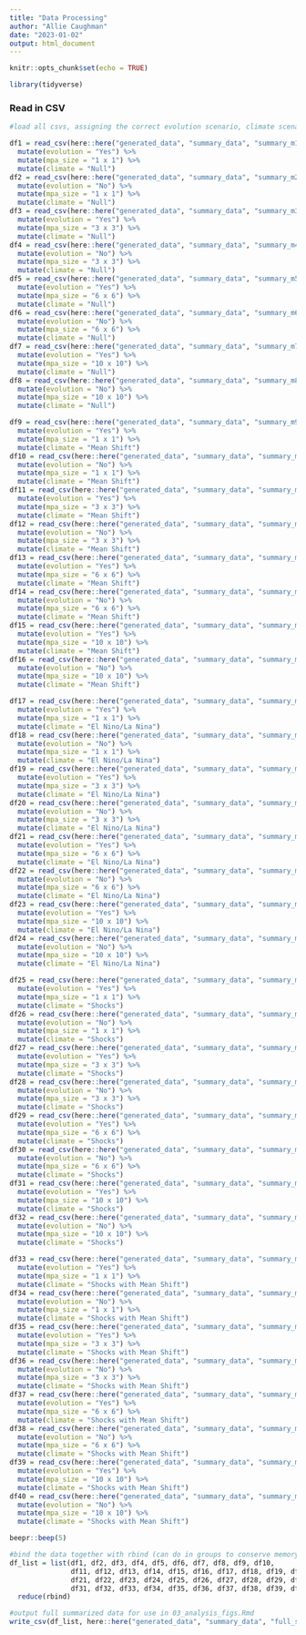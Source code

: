 ```yaml
---
title: "Data Processing"
author: "Allie Caughman"
date: "2023-01-02"
output: html_document
---
```


```r
knitr::opts_chunk$set(echo = TRUE)

library(tidyverse)
```

### Read in CSV

```r
#load all csvs, assigning the correct evolution scenario, climate scenario, and MPA size listed (see model_list.xlsx for details)

df1 = read_csv(here::here("generated_data", "summary_data", "summary_m1.csv")) %>%
  mutate(evolution = "Yes") %>% 
  mutate(mpa_size = "1 x 1") %>% 
  mutate(climate = "Null")
df2 = read_csv(here::here("generated_data", "summary_data", "summary_m2.csv")) %>%
  mutate(evolution = "No") %>% 
  mutate(mpa_size = "1 x 1") %>% 
  mutate(climate = "Null")
df3 = read_csv(here::here("generated_data", "summary_data", "summary_m3.csv")) %>%
  mutate(evolution = "Yes") %>% 
  mutate(mpa_size = "3 x 3") %>% 
  mutate(climate = "Null")
df4 = read_csv(here::here("generated_data", "summary_data", "summary_m4.csv")) %>%
  mutate(evolution = "No") %>% 
  mutate(mpa_size = "3 x 3") %>% 
  mutate(climate = "Null")
df5 = read_csv(here::here("generated_data", "summary_data", "summary_m5.csv")) %>%
  mutate(evolution = "Yes") %>% 
  mutate(mpa_size = "6 x 6") %>% 
  mutate(climate = "Null")
df6 = read_csv(here::here("generated_data", "summary_data", "summary_m6.csv")) %>%
  mutate(evolution = "No") %>% 
  mutate(mpa_size = "6 x 6") %>% 
  mutate(climate = "Null")
df7 = read_csv(here::here("generated_data", "summary_data", "summary_m7.csv")) %>%
  mutate(evolution = "Yes") %>% 
  mutate(mpa_size = "10 x 10") %>% 
  mutate(climate = "Null")
df8 = read_csv(here::here("generated_data", "summary_data", "summary_m8.csv")) %>%
  mutate(evolution = "No") %>% 
  mutate(mpa_size = "10 x 10") %>% 
  mutate(climate = "Null")

df9 = read_csv(here::here("generated_data", "summary_data", "summary_m9.csv")) %>%
  mutate(evolution = "Yes") %>% 
  mutate(mpa_size = "1 x 1") %>% 
  mutate(climate = "Mean Shift")
df10 = read_csv(here::here("generated_data", "summary_data", "summary_m10.csv")) %>%
  mutate(evolution = "No") %>% 
  mutate(mpa_size = "1 x 1") %>% 
  mutate(climate = "Mean Shift")
df11 = read_csv(here::here("generated_data", "summary_data", "summary_m11.csv")) %>%
  mutate(evolution = "Yes") %>% 
  mutate(mpa_size = "3 x 3") %>% 
  mutate(climate = "Mean Shift")
df12 = read_csv(here::here("generated_data", "summary_data", "summary_m12.csv")) %>%
  mutate(evolution = "No") %>% 
  mutate(mpa_size = "3 x 3") %>% 
  mutate(climate = "Mean Shift")
df13 = read_csv(here::here("generated_data", "summary_data", "summary_m13.csv")) %>%
  mutate(evolution = "Yes") %>% 
  mutate(mpa_size = "6 x 6") %>% 
  mutate(climate = "Mean Shift")
df14 = read_csv(here::here("generated_data", "summary_data", "summary_m14.csv")) %>%
  mutate(evolution = "No") %>% 
  mutate(mpa_size = "6 x 6") %>% 
  mutate(climate = "Mean Shift")
df15 = read_csv(here::here("generated_data", "summary_data", "summary_m15.csv")) %>%
  mutate(evolution = "Yes") %>% 
  mutate(mpa_size = "10 x 10") %>% 
  mutate(climate = "Mean Shift")
df16 = read_csv(here::here("generated_data", "summary_data", "summary_m16.csv")) %>%
  mutate(evolution = "No") %>% 
  mutate(mpa_size = "10 x 10") %>% 
  mutate(climate = "Mean Shift")

df17 = read_csv(here::here("generated_data", "summary_data", "summary_m17.csv")) %>%
  mutate(evolution = "Yes") %>% 
  mutate(mpa_size = "1 x 1") %>% 
  mutate(climate = "El Nino/La Nina")
df18 = read_csv(here::here("generated_data", "summary_data", "summary_m18.csv")) %>%
  mutate(evolution = "No") %>% 
  mutate(mpa_size = "1 x 1") %>% 
  mutate(climate = "El Nino/La Nina")
df19 = read_csv(here::here("generated_data", "summary_data", "summary_m19.csv")) %>%
  mutate(evolution = "Yes") %>% 
  mutate(mpa_size = "3 x 3") %>% 
  mutate(climate = "El Nino/La Nina")
df20 = read_csv(here::here("generated_data", "summary_data", "summary_m20.csv")) %>%
  mutate(evolution = "No") %>% 
  mutate(mpa_size = "3 x 3") %>% 
  mutate(climate = "El Nino/La Nina")
df21 = read_csv(here::here("generated_data", "summary_data", "summary_m21.csv")) %>%
  mutate(evolution = "Yes") %>% 
  mutate(mpa_size = "6 x 6") %>% 
  mutate(climate = "El Nino/La Nina")
df22 = read_csv(here::here("generated_data", "summary_data", "summary_m22.csv")) %>%
  mutate(evolution = "No") %>% 
  mutate(mpa_size = "6 x 6") %>% 
  mutate(climate = "El Nino/La Nina")
df23 = read_csv(here::here("generated_data", "summary_data", "summary_m23.csv")) %>%
  mutate(evolution = "Yes") %>% 
  mutate(mpa_size = "10 x 10") %>% 
  mutate(climate = "El Nino/La Nina")
df24 = read_csv(here::here("generated_data", "summary_data", "summary_m24.csv")) %>%
  mutate(evolution = "No") %>% 
  mutate(mpa_size = "10 x 10") %>% 
  mutate(climate = "El Nino/La Nina")

df25 = read_csv(here::here("generated_data", "summary_data", "summary_m25.csv")) %>%
  mutate(evolution = "Yes") %>% 
  mutate(mpa_size = "1 x 1") %>% 
  mutate(climate = "Shocks")
df26 = read_csv(here::here("generated_data", "summary_data", "summary_m26.csv")) %>%
  mutate(evolution = "No") %>% 
  mutate(mpa_size = "1 x 1") %>% 
  mutate(climate = "Shocks")
df27 = read_csv(here::here("generated_data", "summary_data", "summary_m27.csv")) %>%
  mutate(evolution = "Yes") %>% 
  mutate(mpa_size = "3 x 3") %>% 
  mutate(climate = "Shocks")
df28 = read_csv(here::here("generated_data", "summary_data", "summary_m28.csv")) %>%
  mutate(evolution = "No") %>% 
  mutate(mpa_size = "3 x 3") %>% 
  mutate(climate = "Shocks")
df29 = read_csv(here::here("generated_data", "summary_data", "summary_m29.csv")) %>%
  mutate(evolution = "Yes") %>% 
  mutate(mpa_size = "6 x 6") %>% 
  mutate(climate = "Shocks")
df30 = read_csv(here::here("generated_data", "summary_data", "summary_m30.csv")) %>%
  mutate(evolution = "No") %>% 
  mutate(mpa_size = "6 x 6") %>% 
  mutate(climate = "Shocks")
df31 = read_csv(here::here("generated_data", "summary_data", "summary_m31.csv")) %>%
  mutate(evolution = "Yes") %>% 
  mutate(mpa_size = "10 x 10") %>% 
  mutate(climate = "Shocks")
df32 = read_csv(here::here("generated_data", "summary_data", "summary_m32.csv")) %>%
  mutate(evolution = "No") %>% 
  mutate(mpa_size = "10 x 10") %>% 
  mutate(climate = "Shocks")

df33 = read_csv(here::here("generated_data", "summary_data", "summary_m33.csv")) %>%
  mutate(evolution = "Yes") %>% 
  mutate(mpa_size = "1 x 1") %>% 
  mutate(climate = "Shocks with Mean Shift")
df34 = read_csv(here::here("generated_data", "summary_data", "summary_m34.csv")) %>%
  mutate(evolution = "No") %>% 
  mutate(mpa_size = "1 x 1") %>% 
  mutate(climate = "Shocks with Mean Shift")
df35 = read_csv(here::here("generated_data", "summary_data", "summary_m35.csv")) %>%
  mutate(evolution = "Yes") %>% 
  mutate(mpa_size = "3 x 3") %>% 
  mutate(climate = "Shocks with Mean Shift")
df36 = read_csv(here::here("generated_data", "summary_data", "summary_m36.csv")) %>%
  mutate(evolution = "No") %>% 
  mutate(mpa_size = "3 x 3") %>% 
  mutate(climate = "Shocks with Mean Shift")
df37 = read_csv(here::here("generated_data", "summary_data", "summary_m37.csv")) %>%
  mutate(evolution = "Yes") %>% 
  mutate(mpa_size = "6 x 6") %>% 
  mutate(climate = "Shocks with Mean Shift")
df38 = read_csv(here::here("generated_data", "summary_data", "summary_m38.csv")) %>%
  mutate(evolution = "No") %>% 
  mutate(mpa_size = "6 x 6") %>% 
  mutate(climate = "Shocks with Mean Shift")
df39 = read_csv(here::here("generated_data", "summary_data", "summary_m39.csv")) %>%
  mutate(evolution = "Yes") %>% 
  mutate(mpa_size = "10 x 10") %>% 
  mutate(climate = "Shocks with Mean Shift")
df40 = read_csv(here::here("generated_data", "summary_data", "summary_m40.csv")) %>%
  mutate(evolution = "No") %>% 
  mutate(mpa_size = "10 x 10") %>% 
  mutate(climate = "Shocks with Mean Shift")

beepr::beep(5)
```

```r
#bind the data together with rbind (can do in groups to conserve memory)
df_list = list(df1, df2, df3, df4, df5, df6, df7, df8, df9, df10, 
               df11, df12, df13, df14, df15, df16, df17, df18, df19, df20,
               df21, df22, df23, df24, df25, df26, df27, df28, df29, df30, 
               df31, df32, df33, df34, df35, df36, df37, df38, df39, df40) %>% 
  reduce(rbind)

#output full summarized data for use in 03_analysis_figs.Rmd
write_csv(df_list, here::here("generated_data", "summary_data", "full_sum.csv"))
```
